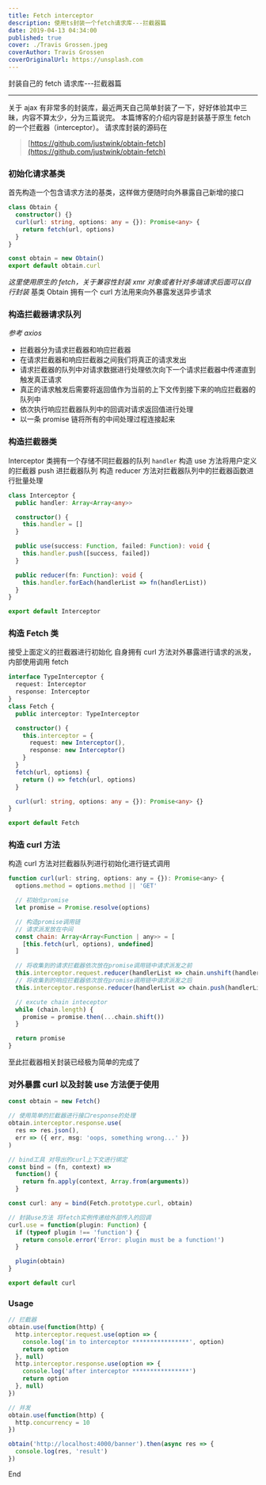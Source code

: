 ---
title: Fetch interceptor
description: 使用ts封装一个fetch请求库---拦截器篇
date: 2019-04-13 04:34:00
published: true
cover: ./Travis Grossen.jpeg
coverAuthor: Travis Grossen
coverOriginalUrl: https://unsplash.com
---

封装自己的 fetch 请求库---拦截器篇

---

关于 ajax 有非常多的封装库，最近两天自己简单封装了一下，好好体验其中三昧，内容不算太少，分为三篇说完。
本篇博客的介绍内容是封装基于原生 fetch 的一个拦截器（interceptor）。
请求库封装的源码在

> [https://github.com/justwink/obtain-fetch](https://github.com/justwink/obtain-fetch)

### 初始化请求基类

首先构造一个包含请求方法的基类，这样做方便随时向外暴露自己新增的接口

```ts
class Obtain {
  constructor() {}
  curl(url: string, options: any = {}): Promise<any> {
    return fetch(url, options)
  }
}

const obtain = new Obtain()
export default obtain.curl
```

_这里使用原生的 fetch，关于兼容性封装 xmr 对象或者针对多端请求后面可以自行封装_
基类 Obtain 拥有一个 curl 方法用来向外暴露发送异步请求

### 构造拦截器请求队列

_参考 axios_

- 拦截器分为请求拦截器和响应拦截器
- 在请求拦截器和响应拦截器之间我们将真正的请求发出
- 请求拦截器的队列中对请求数据进行处理依次向下一个请求拦截器中传递直到触发真正请求
- 真正的请求触发后需要将返回值作为当前的上下文传到接下来的响应拦截器的队列中
- 依次执行响应拦截器队列中的回调对请求返回值进行处理
- 以一条 promise 链将所有的中间处理过程连接起来

### 构造拦截器类

Interceptor 类拥有一个存储不同拦截器的队列 `handler`
构造 use 方法将用户定义的拦截器 push 进拦截器队列
构造 reducer 方法对拦截器队列中的拦截器函数进行批量处理

```ts
class Interceptor {
  public handler: Array<Array<any>>

  constructor() {
    this.handler = []
  }

  public use(success: Function, failed: Function): void {
    this.handler.push([success, failed])
  }

  public reducer(fn: Function): void {
    this.handler.forEach(handlerList => fn(handlerList))
  }
}

export default Interceptor
```

### 构造 Fetch 类

接受上面定义的拦截器进行初始化
自身拥有 curl 方法对外暴露进行请求的派发，内部使用调用 fetch

```ts
interface TypeInterceptor {
  request: Interceptor
  response: Interceptor
}
class Fetch {
  public interceptor: TypeInterceptor

  constructor() {
    this.interceptor = {
      request: new Interceptor(),
      response: new Interceptor()
    }
  }
  fetch(url, options) {
    return () => fetch(url, options)
  }

  curl(url: string, options: any = {}): Promise<any> {}
}

export default Fetch
```

### 构造 curl 方法

构造 curl 方法对拦截器队列进行初始化进行链式调用

```js
function curl(url: string, options: any = {}): Promise<any> {
  options.method = options.method || 'GET'

  // 初始化promise
  let promise = Promise.resolve(options)

  // 构造promise调用链
  // 请求派发放在中间
  const chain: Array<Array<Function | any>> = [
    [this.fetch(url, options), undefined]
  ]

  // 将收集到的请求拦截器依次放在promise调用链中请求派发之前
  this.interceptor.request.reducer(handlerList => chain.unshift(handlerList))
  // 将收集到的响应拦截器依次放在promise调用链中请求派发之后
  this.interceptor.response.reducer(handlerList => chain.push(handlerList))

  // excute chain inteceptor
  while (chain.length) {
    promise = promise.then(...chain.shift())
  }

  return promise
}
```

至此拦截器相关封装已经极为简单的完成了

### 对外暴露 curl 以及封装 use 方法便于使用

```ts
const obtain = new Fetch()

// 使用简单的拦截器进行接口response的处理
obtain.interceptor.response.use(
  res => res.json(),
  err => ({ err, msg: 'oops, something wrong...' })
)

// bind工具 对导出的curl上下文进行绑定
const bind = (fn, context) =>
  function() {
    return fn.apply(context, Array.from(arguments))
  }

const curl: any = bind(Fetch.prototype.curl, obtain)

// 封装use方法 将fetch实例传递给外部传入的回调
curl.use = function(plugin: Function) {
  if (typeof plugin !== 'function') {
    return console.error('Error: plugin must be a function!')
  }

  plugin(obtain)
}

export default curl
```

### Usage

```js
// 拦截器
obtain.use(function(http) {
  http.interceptor.request.use(option => {
    console.log('in to interceptor ****************', option)
    return option
  }, null)
  http.interceptor.response.use(option => {
    console.log('after interceptor ****************')
    return option
  }, null)
})

// 并发
obtain.use(function(http) {
  http.concurrency = 10
})

obtain('http://localhost:4000/banner').then(async res => {
  console.log(res, 'result')
})
```

End
